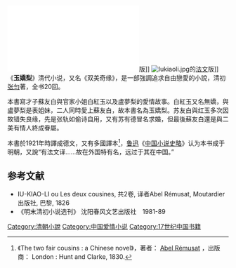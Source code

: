 [[File:YuJiaoLiEnglishversionVol1.pdf|thumb]]版]]
[[Image:Iukiaoli.jpg|thumb]]的[[法文|法文]]版]]
《'''玉嬌梨'''》清代小说，又名《双美奇缘》，是一部強調追求自由戀愛的小說，清初[[张匀|张匀]]著，全书20回。

本書寫才子蘇友白與官家小姐白紅玉以及盧夢梨的愛情故事。白紅玉又名無嬌，與盧夢梨是表姐妹，二人同時愛上蘇友白，故本書名為玉嬌梨。苏友白與红玉多次因故错失良缘，先是张轨如偷诗自用，又有苏有德冒名求婚，但最後蘇友白還是與二美有情人終成眷屬。

本書於1921年時譯成德文，又有多國譯本<ref>《The two fair cousins : a Chinese novel》，著者： [[雷暮沙|Abel Rémusat]] ，出版商： London : Hunt and Clarke, 1830. </ref>，[[鲁迅|鲁迅]]《[[中国小说史略|中国小说史略]]》认为本书成于明朝，又說“有法文译……故在外国特有名，远过于其在中国。”

==参考文献==
{{Commonscat|Yu Jiao Li}}
<references/>
*IU-KIAO-LI ou Les deux cousines, 共2卷, 译者Abel Rémusat, Moutardier出版社, 巴黎, 1826 
*《明末清初小说选刊》 沈阳春风文艺出版社　1981-89 

[[Category:清朝小說|Category:清朝小說]]
[[Category:中国爱情小说|Category:中国爱情小说]]
[[Category:17世纪中国书籍|Category:17世纪中国书籍]]